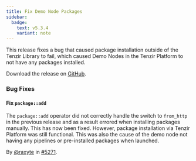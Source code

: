 ```yaml
---
title: Fix Demo Node Packages
sidebar:
  badge:
    text: v5.3.4
    variant: note
---
```


This release fixes a bug that caused package installation outside of the Tenzir Library to fail, which caused Demo Nodes in the Tenzir Platform to not have any packages installed.

Download the release on [GitHub](https://github.com/tenzir/tenzir/releases/tag/v5.3.4).

### Bug Fixes

#### Fix `package::add`

The `package::add` operator did not correctly handle the switch to `from_http`
in the previous release and as a result errored when installing packages
manually. This has now been fixed. However, package installation via Tenzir
Platform was still functional. This was also the cause of the demo node not
having any pipelines or pre-installed packages when launched.

By [@raxyte](https://github.com/raxyte) in [#5271](https://github.com/tenzir/tenzir/pull/5271).
